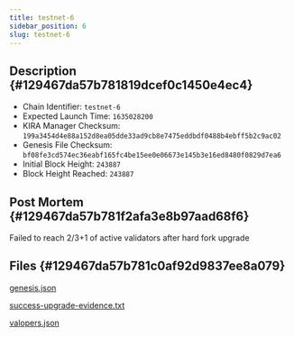 ```yaml
---
title: testnet-6
sidebar_position: 6
slug: testnet-6
---
```





## Description {#129467da57b781819dcef0c1450e4ec4}

- Chain Identifier: `testnet-6`
- Expected Launch Time: `1635028200`
- KIRA Manager Checksum: `199a3454d4e88a152d8ea05dde33ad9cb8e7475eddbdf0488b4ebff5b2c9ac02`
- Genesis File Checksum: `bf08fe3cd574ec36eabf165fc4be15ee0e06673e145b3e16ed8480f0829d7ea6`
- Initial Block Height: `243887`
- Block Height Reached: `243887`

## Post Mortem {#129467da57b781f2afa3e8b97aad68f6}


Failed to reach 2/3+1 of active validators after hard fork upgrade


## Files {#129467da57b781c0af92d9837ee8a079}


[genesis.json](https://prod-files-secure.s3.us-west-2.amazonaws.com/9b5bfc45-bdb5-4b46-80e6-aabe3cae64d0/7003a74c-5594-401e-8696-afbe3354648a/genesis.json?X-Amz-Algorithm=AWS4-HMAC-SHA256&X-Amz-Content-Sha256=UNSIGNED-PAYLOAD&X-Amz-Credential=ASIAZI2LB466ZS7OOT6E%2F20250211%2Fus-west-2%2Fs3%2Faws4_request&X-Amz-Date=20250211T172758Z&X-Amz-Expires=3600&X-Amz-Security-Token=IQoJb3JpZ2luX2VjEMH%2F%2F%2F%2F%2F%2F%2F%2F%2F%2FwEaCXVzLXdlc3QtMiJHMEUCIAOyYPQ5%2FAqI8Piysh%2BX7W8YfCFbwGkh2bgyuv1wOn0ZAiEAtCMD3N51n%2BhQ7o9obOPuGkQe4hPHLUIA7E4L%2BN7BkOcqiAQI2v%2F%2F%2F%2F%2F%2F%2F%2F%2F%2FARAAGgw2Mzc0MjMxODM4MDUiDKJ7CBBZzoRNQy%2BG6ircA6Uud4rkPB%2BurTR5KK4aNfNOoyf5ApgLHxJc3R3lxJLrioBbKNrMcpbgeKe0XzypHPp1kwhb1e2VN1j%2FpNoBtFRBhldVSrK76ELf9qXm9RvDEM3Lbc75eyCuDDZDxsrdXYvsfIU%2F%2FjbIIHcfj%2FzWex4HeUMmAePttBzuDeKmdq%2BvDgjqdbJAM3vwl87LzqgQyaEvg7D08Jk6kCeQsuoXv0n2YYM6erZI4PzTd%2BWZPkz%2F6gmUk71iMmVzVWUIkTaGn3VQXMKUxczL1Y1kUXBdvpPpfcozzcXSDd7RL4LpXsJy4u8RSdxxAtleZM5PMSRjbEWyQoBwTgCc4sxOofTzLOjCmlOhvqjiJarw6aL2A3HLSuW%2BQWIG1b6y1mca2BUKBqIcdn7JImr8uhzPnaIj3nZDuJSIZlDspFRnURjHwTz2SoG8Wj9GTOsGh8G6JtJqE3VtJRIBCtLYFH5NIFOfOHFpGDDFdpw5yRj4pCcD3yb4ZK%2B%2FYIpR%2FrcoBYOeCpYQqd0Dk4g%2By8NM9Hxp5L2mpXPUp54yieCTNWa8cbNVjL%2BIZt17Xo%2FqfzQqyvDIXkLeEHn6oVxcULTIga7kOLOPmVZSk8827qDZV3W8NP5qGYfi0Y7PdNVKE2ERPFIwMNP3rb0GOqUBfu7iu%2Bc7vjYbbDsaQ9x0yxP9R6W385Yh%2F2F8MunnzlcXOnRZHrgB5T4OLp7nxS3TL7ODbtcrn1pdbKHMbVidK8NwIatrjB%2BStqveQ5dLGrxyoU3Vu5C3r40TwC3IadlHHu3uu6a93mNqMkxmbotMsEZsUvFLvS3Jl1up0JW15%2BGK1WWEuTLjPqLIi2BmAXbN9jHofyasoD16rWP%2F7fbh%2BeDz0Upv&X-Amz-Signature=be70ae1dfae6d090a0f970a6538a1784a44fa44c890fdfd641e8a563e3a64aa9&X-Amz-SignedHeaders=host&x-id=GetObject)


[success-upgrade-evidence.txt](https://prod-files-secure.s3.us-west-2.amazonaws.com/9b5bfc45-bdb5-4b46-80e6-aabe3cae64d0/75bbb3eb-de14-4b94-9dd6-3c466e60aea8/success-upgrade-evidence.txt?X-Amz-Algorithm=AWS4-HMAC-SHA256&X-Amz-Content-Sha256=UNSIGNED-PAYLOAD&X-Amz-Credential=ASIAZI2LB466ZS7OOT6E%2F20250211%2Fus-west-2%2Fs3%2Faws4_request&X-Amz-Date=20250211T172759Z&X-Amz-Expires=3600&X-Amz-Security-Token=IQoJb3JpZ2luX2VjEMH%2F%2F%2F%2F%2F%2F%2F%2F%2F%2FwEaCXVzLXdlc3QtMiJHMEUCIAOyYPQ5%2FAqI8Piysh%2BX7W8YfCFbwGkh2bgyuv1wOn0ZAiEAtCMD3N51n%2BhQ7o9obOPuGkQe4hPHLUIA7E4L%2BN7BkOcqiAQI2v%2F%2F%2F%2F%2F%2F%2F%2F%2F%2FARAAGgw2Mzc0MjMxODM4MDUiDKJ7CBBZzoRNQy%2BG6ircA6Uud4rkPB%2BurTR5KK4aNfNOoyf5ApgLHxJc3R3lxJLrioBbKNrMcpbgeKe0XzypHPp1kwhb1e2VN1j%2FpNoBtFRBhldVSrK76ELf9qXm9RvDEM3Lbc75eyCuDDZDxsrdXYvsfIU%2F%2FjbIIHcfj%2FzWex4HeUMmAePttBzuDeKmdq%2BvDgjqdbJAM3vwl87LzqgQyaEvg7D08Jk6kCeQsuoXv0n2YYM6erZI4PzTd%2BWZPkz%2F6gmUk71iMmVzVWUIkTaGn3VQXMKUxczL1Y1kUXBdvpPpfcozzcXSDd7RL4LpXsJy4u8RSdxxAtleZM5PMSRjbEWyQoBwTgCc4sxOofTzLOjCmlOhvqjiJarw6aL2A3HLSuW%2BQWIG1b6y1mca2BUKBqIcdn7JImr8uhzPnaIj3nZDuJSIZlDspFRnURjHwTz2SoG8Wj9GTOsGh8G6JtJqE3VtJRIBCtLYFH5NIFOfOHFpGDDFdpw5yRj4pCcD3yb4ZK%2B%2FYIpR%2FrcoBYOeCpYQqd0Dk4g%2By8NM9Hxp5L2mpXPUp54yieCTNWa8cbNVjL%2BIZt17Xo%2FqfzQqyvDIXkLeEHn6oVxcULTIga7kOLOPmVZSk8827qDZV3W8NP5qGYfi0Y7PdNVKE2ERPFIwMNP3rb0GOqUBfu7iu%2Bc7vjYbbDsaQ9x0yxP9R6W385Yh%2F2F8MunnzlcXOnRZHrgB5T4OLp7nxS3TL7ODbtcrn1pdbKHMbVidK8NwIatrjB%2BStqveQ5dLGrxyoU3Vu5C3r40TwC3IadlHHu3uu6a93mNqMkxmbotMsEZsUvFLvS3Jl1up0JW15%2BGK1WWEuTLjPqLIi2BmAXbN9jHofyasoD16rWP%2F7fbh%2BeDz0Upv&X-Amz-Signature=e86473e3d48581f3d7bf4b71c242aad1b6ccd0dd9e74e245baa6572954c1770a&X-Amz-SignedHeaders=host&x-id=GetObject)


[valopers.json](https://prod-files-secure.s3.us-west-2.amazonaws.com/9b5bfc45-bdb5-4b46-80e6-aabe3cae64d0/04efbfe4-0839-4e28-a938-8855fdbca2fa/valopers.json?X-Amz-Algorithm=AWS4-HMAC-SHA256&X-Amz-Content-Sha256=UNSIGNED-PAYLOAD&X-Amz-Credential=ASIAZI2LB466ZS7OOT6E%2F20250211%2Fus-west-2%2Fs3%2Faws4_request&X-Amz-Date=20250211T172758Z&X-Amz-Expires=3600&X-Amz-Security-Token=IQoJb3JpZ2luX2VjEMH%2F%2F%2F%2F%2F%2F%2F%2F%2F%2FwEaCXVzLXdlc3QtMiJHMEUCIAOyYPQ5%2FAqI8Piysh%2BX7W8YfCFbwGkh2bgyuv1wOn0ZAiEAtCMD3N51n%2BhQ7o9obOPuGkQe4hPHLUIA7E4L%2BN7BkOcqiAQI2v%2F%2F%2F%2F%2F%2F%2F%2F%2F%2FARAAGgw2Mzc0MjMxODM4MDUiDKJ7CBBZzoRNQy%2BG6ircA6Uud4rkPB%2BurTR5KK4aNfNOoyf5ApgLHxJc3R3lxJLrioBbKNrMcpbgeKe0XzypHPp1kwhb1e2VN1j%2FpNoBtFRBhldVSrK76ELf9qXm9RvDEM3Lbc75eyCuDDZDxsrdXYvsfIU%2F%2FjbIIHcfj%2FzWex4HeUMmAePttBzuDeKmdq%2BvDgjqdbJAM3vwl87LzqgQyaEvg7D08Jk6kCeQsuoXv0n2YYM6erZI4PzTd%2BWZPkz%2F6gmUk71iMmVzVWUIkTaGn3VQXMKUxczL1Y1kUXBdvpPpfcozzcXSDd7RL4LpXsJy4u8RSdxxAtleZM5PMSRjbEWyQoBwTgCc4sxOofTzLOjCmlOhvqjiJarw6aL2A3HLSuW%2BQWIG1b6y1mca2BUKBqIcdn7JImr8uhzPnaIj3nZDuJSIZlDspFRnURjHwTz2SoG8Wj9GTOsGh8G6JtJqE3VtJRIBCtLYFH5NIFOfOHFpGDDFdpw5yRj4pCcD3yb4ZK%2B%2FYIpR%2FrcoBYOeCpYQqd0Dk4g%2By8NM9Hxp5L2mpXPUp54yieCTNWa8cbNVjL%2BIZt17Xo%2FqfzQqyvDIXkLeEHn6oVxcULTIga7kOLOPmVZSk8827qDZV3W8NP5qGYfi0Y7PdNVKE2ERPFIwMNP3rb0GOqUBfu7iu%2Bc7vjYbbDsaQ9x0yxP9R6W385Yh%2F2F8MunnzlcXOnRZHrgB5T4OLp7nxS3TL7ODbtcrn1pdbKHMbVidK8NwIatrjB%2BStqveQ5dLGrxyoU3Vu5C3r40TwC3IadlHHu3uu6a93mNqMkxmbotMsEZsUvFLvS3Jl1up0JW15%2BGK1WWEuTLjPqLIi2BmAXbN9jHofyasoD16rWP%2F7fbh%2BeDz0Upv&X-Amz-Signature=a29e0b42c4635b5d0170ddd518d22d974613b1e37cba0c243285b3782444a155&X-Amz-SignedHeaders=host&x-id=GetObject)

